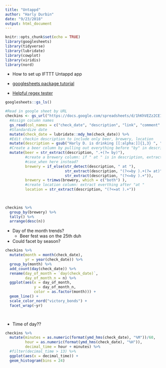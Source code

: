 ```yaml
---
title: "Untappd"
author: "Harly Durbin"
date: "9/23/2018"
output: html_document
---
```


```r
knitr::opts_chunk$set(echo = TRUE)
library(googlesheets)
library(tidyverse)
library(lubridate)
library(cowplot)
library(viridis)
library(nord)
```

* How to set up IFTTT Untappd app
* [googlesheets package tutorial](https://cran.r-project.org/web/packages/googlesheets/vignettes/basic-usage.html#read-all-the-data-in-one-worksheet)

* [Helpful regex tester](https://spannbaueradam.shinyapps.io/r_regex_tester/)


```r
googlesheets::gs_ls()
```

```r
#Read in google sheet by URL
checkins <- gs_url("https://docs.google.com/spreadsheets/d/1hKhVEZz2CE1o42z25WO7CLb9XkrxZaY2P35zjwgCmhs/edit?usp=sharing") %>% 
  #Assign column names
  gs_read(col_names = c("check_date", "description", "link", "comment" ), trim_ws = TRUE) %>% 
  #Standardize date
  mutate(check_date = lubridate::mdy_hm(check_date)) %>% 
  #Edit checkin description to include only beer, brewery, location
  mutate(description = gsub("Harly D. is drinking [[:alpha:]]{1,3} ", "", description)) %>% 
  #Create a beer column by pulling out everything before "by" in description
  mutate(beer = str_extract(description, ".+(?= by)"), 
         #create a brewery column: if " at " is in description, extract everything between "by " and " at", else extract everything after "by "
         #case_when here instead?
         brewery = if_else(str_detect(description, " at "),
                           str_extract(description, "(?<=by ).+(?= at)"),
                           str_extract(description, "(?<=by ).+")),
         brewery = trimws(brewery, which = c("both") ),
         #create location column: extract everthing after "at "
         location = str_extract(description, "(?<=at ).+"))
  
  
```


```r

checkins %>% 
  group_by(brewery) %>% 
  tally() %>% 
  arrange(desc(n))

```

* Day of the month trends?
    + Beer fest was on the 25th duh
* Could facet by season?

```r
  

checkins %>% 
  mutate(month = month(check_date),
         yr = year(check_date)) %>% 
  group_by(month) %>% 
  add_count(day(check_date)) %>% 
  rename(day_of_month = `day(check_date)`,
         day_of_month_n = n) %>% 
  ggplot(aes(x = day_of_month, 
             y = day_of_month_n, 
             color = as.factor(month))) + 
  geom_line() +
  scale_color_nord("victory_bonds") +
  facet_wrap(~yr)

  

```

* Time of day??
```r

checkins %>% 
  mutate(minutes = as.numeric(format(ymd_hms(check_date), "%M"))/60,
         hour = as.numeric(format(ymd_hms(check_date), "%H")),
         decimal_time = hour + minutes) %>% 
  #filter(decimal_time > 13) %>% 
  ggplot(aes(x = decimal_time)) +
  geom_histogram(bins = 24)
  
```